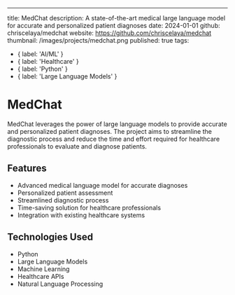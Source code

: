 ---
title: MedChat
description: A state-of-the-art medical large language model for accurate and personalized patient diagnoses
date: 2024-01-01
github: chriscelaya/medchat
website: https://github.com/chriscelaya/medchat
thumbnail: /images/projects/medchat.png
published: true
tags:
  - { label: 'AI/ML' }
  - { label: 'Healthcare' }
  - { label: 'Python' }
  - { label: 'Large Language Models' }

# MedChat

MedChat leverages the power of large language models to provide accurate and personalized patient diagnoses. The project aims to streamline the diagnostic process and reduce the time and effort required for healthcare professionals to evaluate and diagnose patients.

## Features

- Advanced medical language model for accurate diagnoses
- Personalized patient assessment
- Streamlined diagnostic process
- Time-saving solution for healthcare professionals
- Integration with existing healthcare systems

## Technologies Used

- Python
- Large Language Models
- Machine Learning
- Healthcare APIs
- Natural Language Processing

